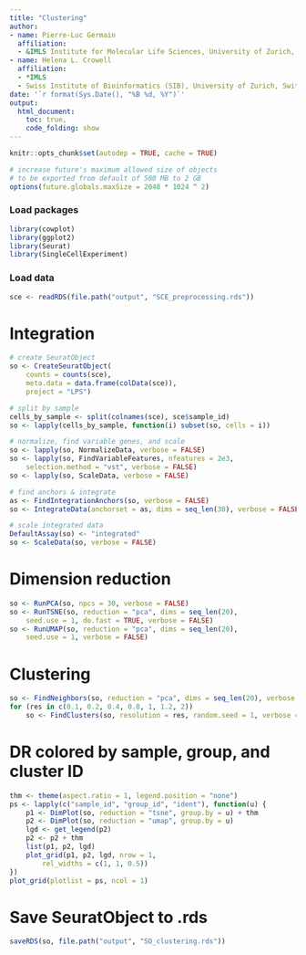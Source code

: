 ```yaml
---
title: "Clustering"
author: 
- name: Pierre-Luc Germain
  affiliation:
  - &IMLS Institute for Molecular Life Sciences, University of Zurich, Switzerland
- name: Helena L. Crowell
  affiliation: 
  - *IMLS
  - Swiss Institute of Bioinformatics (SIB), University of Zurich, Switzerland
date: '`r format(Sys.Date(), "%B %d, %Y")`'
output:
  html_document:
    toc: true,
    code_folding: show
---
```


```r
knitr::opts_chunk$set(autodep = TRUE, cache = TRUE)
```

```r
# increase future's maximum allowed size of objects
# to be exported from default of 500 MB to 2 GB
options(future.globals.maxSize = 2048 * 1024 ^ 2)
```

### Load packages
```r
library(cowplot)
library(ggplot2)
library(Seurat)
library(SingleCellExperiment)
```

### Load data
```r
sce <- readRDS(file.path("output", "SCE_preprocessing.rds"))
```

# Integration
```r
# create SeuratObject
so <- CreateSeuratObject(
    counts = counts(sce),
    meta.data = data.frame(colData(sce)),
    project = "LPS")

# split by sample
cells_by_sample <- split(colnames(sce), sce$sample_id)
so <- lapply(cells_by_sample, function(i) subset(so, cells = i))

# normalize, find variable genes, and scale
so <- lapply(so, NormalizeData, verbose = FALSE)
so <- lapply(so, FindVariableFeatures, nfeatures = 2e3, 
    selection.method = "vst", verbose = FALSE)
so <- lapply(so, ScaleData, verbose = FALSE)

# find anchors & integrate
as <- FindIntegrationAnchors(so, verbose = FALSE)
so <- IntegrateData(anchorset = as, dims = seq_len(30), verbose = FALSE)

# scale integrated data
DefaultAssay(so) <- "integrated"
so <- ScaleData(so, verbose = FALSE)
```

# Dimension reduction
```r
so <- RunPCA(so, npcs = 30, verbose = FALSE)
so <- RunTSNE(so, reduction = "pca", dims = seq_len(20),
    seed.use = 1, do.fast = TRUE, verbose = FALSE)
so <- RunUMAP(so, reduction = "pca", dims = seq_len(20),
    seed.use = 1, verbose = FALSE)
```

# Clustering
```r
so <- FindNeighbors(so, reduction = "pca", dims = seq_len(20), verbose = FALSE)
for (res in c(0.1, 0.2, 0.4, 0.8, 1, 1.2, 2))
    so <- FindClusters(so, resolution = res, random.seed = 1, verbose = FALSE)
```

# DR colored by sample, group, and cluster ID
```r
thm <- theme(aspect.ratio = 1, legend.position = "none")
ps <- lapply(c("sample_id", "group_id", "ident"), function(u) {
    p1 <- DimPlot(so, reduction = "tsne", group.by = u) + thm
    p2 <- DimPlot(so, reduction = "umap", group.by = u)
    lgd <- get_legend(p2)
    p2 <- p2 + thm
    list(p1, p2, lgd)
    plot_grid(p1, p2, lgd, nrow = 1,
        rel_widths = c(1, 1, 0.5))
})
plot_grid(plotlist = ps, ncol = 1)
```

# Save SeuratObject to .rds
```r
saveRDS(so, file.path("output", "SO_clustering.rds"))
```
